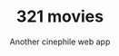 ---
element: "thumbnail"
title: 321 movies
subtitle: Another cinephile web app
slug: 321-movies
featureImage: project-img.png
links:
  - label: Creation
    url: 321-movies
  - label: Code
    url: "https://github.com/arbi1994/movies-app"
  - label: Visit it
    url: "https://321moviesinfo.com"
introduction: Lorem ipsum dolor sit amet consectetur adipisicing elit. Maxime mollitia, molestiae quas vel sint commodi repudiandae consequuntur voluptatum laborum numquam blanditiis harum quisquam eius sed odit fugiat iusto fuga praesentium optio, eaque rerum! 
---